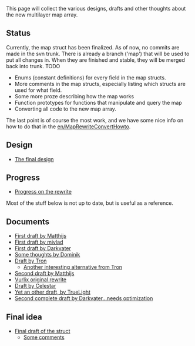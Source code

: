 This page will collect the various designs, drafts and other thoughts about the new multilayer map array.

==Status==
Currently, the map struct has been finalized. As of now, no commits are made in the svn trunk. There is already a branch ('map') that will be used to put all changes in. When they are finished and stable, they will be merged back into trunk.
TODO
* Enums (constant definitions) for every field in the map structs.
* More comments in the map structs, especially listing which structs are used for what field.
* Some more proze describing how the map works
* Function prototypes for functions that manipulate and query the map
* Converting all code to the new map array.

The last point is of course the most work, and we have some nice info on how to do that in the [[en/MapRewriteConvertHowto]].

==Design==
*[[en/Archive/Development/MapRewriteDesign|The final design]]

==Progress==
*[[en/MapRewriteProgress|Progress on the rewrite]]


Most of the stuff below is not up to date, but is useful as a reference.

==Documents==
*[[en/Archive/Development/MapRewriteMatthijsFirst|First draft by Matthijs]]
*[[en/Archive/Development/Miscellaneous suggestions/MapRewriteMivladFirst|First draft by mivlad]]
*[[en/Archive/Development/MapRewriteDarkvaterFirst|First draft by Darkvater]]
*[[en/MapRewriteDominikThoughts|Some thoughts by Dominik]]
*[[en/Archive/Development/MapRewriteTron|Draft by Tron]]
**[[en/Archive/Development/MapRewriteTron2| Another interesting alternative from Tron]]
*[[en/Archive/Development/MapRewriteMatthijsSecond|Second draft by Matthijs]]
*[[en/Archive/Development/MapRewriteVurlix|Vurlix original rewrite]]
*[[en/Archive/Development/Miscellaneous suggestions/MapRewriteCelestar|Draft by Celestar]]
*[[en/Archive/Development/MapRewriteTruelight|Yet an other draft, by TrueLight]]
*[[en/Archive/Development/MapReWriteDarkvater|Second complete draft by Darkvater...needs optimization]]

==Final idea==
*[[en/Archive/Development/MapReWriteFinal|Final draft of the struct]]
**[[en/Archive/Development/Miscellaneous suggestions/MapReWriteComments|Some comments]]